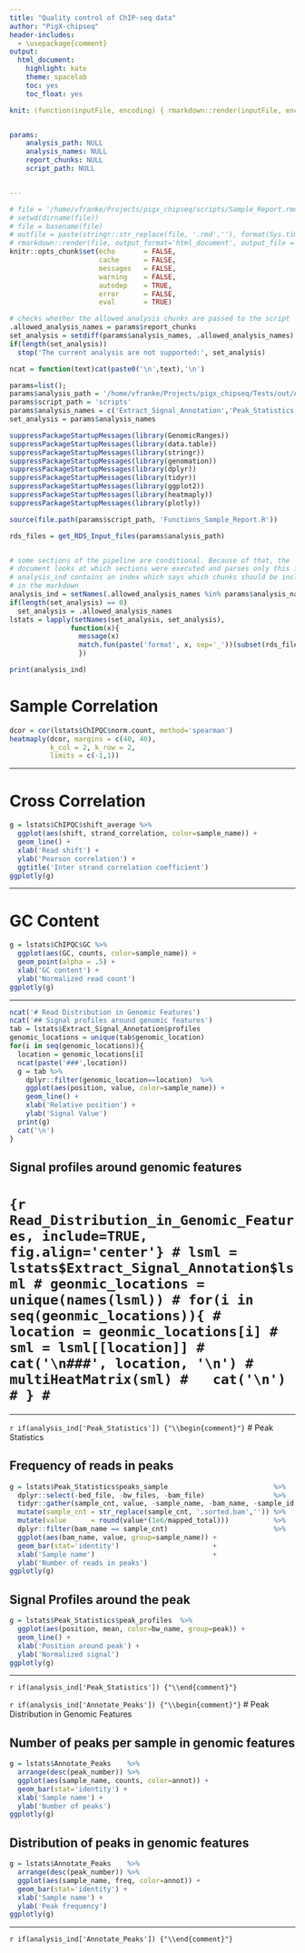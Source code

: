 ```yaml
---
title: "Quality control of ChIP-seq data"
author: "PigX-chipseq"
header-includes:
  - \usepackage{comment}
output:
  html_document:
    highlight: kate
    theme: spacelab
    toc: yes
    toc_float: yes

knit: (function(inputFile, encoding) { rmarkdown::render(inputFile, encoding = encoding, output_file = paste0(substr(inputFile,1,nchar(inputFile)-4),paste0('_',format(Sys.time(), "%y%m%d")),'.html')) })


params:
    analysis_path: NULL
    analysis_names: NULL
    report_chunks: NULL
    script_path: NULL


---
```

```r
# file = '/home/vfranke/Projects/pigx_chipseq/scripts/Sample_Report.rmd'
# setwd(dirname(file))
# file = basename(file)
# outfile = paste(stringr::str_replace(file, '.rmd',''), format(Sys.time(), "%y%m%d"),'html', sep='.')
# rmarkdown::render(file, output_format='html_document', output_file = outfile)
knitr::opts_chunk$set(echo       = FALSE,
                      cache      = FALSE,
                      messages   = FALSE,
                      warning    = FALSE,
                      autodep    = TRUE,
                      error      = FALSE,
                      eval       = TRUE)
```

```r
# checks whether the allowed analysis chunks are passed to the script
.allowed_analysis_names = params$report_chunks
set_analysis = setdiff(params$analysis_names, .allowed_analysis_names)
if(length(set_analysis))
  stop('The current analysis are not supported:', set_analysis)

ncat = function(text)cat(paste0('\n',text),'\n')
```

```r
params=list();
params$analysis_path = '/home/vfranke/Projects/pigx_chipseq/Tests/out/Analysis'
params$script_path = 'scripts'
params$analysis_names = c('Extract_Signal_Annotation','Peak_Statistics','Annotate_Peaks','ChIPQC')
set_analysis = params$analysis_names
```


```r
suppressPackageStartupMessages(library(GenomicRanges))
suppressPackageStartupMessages(library(data.table))
suppressPackageStartupMessages(library(stringr))
suppressPackageStartupMessages(library(genomation))
suppressPackageStartupMessages(library(dplyr))
suppressPackageStartupMessages(library(tidyr))
suppressPackageStartupMessages(library(ggplot2))
suppressPackageStartupMessages(library(heatmaply))
suppressPackageStartupMessages(library(plotly))
```

```r
source(file.path(params$script_path, 'Functions_Sample_Report.R'))
```

```r
rds_files = get_RDS_Input_files(params$analysis_path)


# some sections of the pipeline are conditional. Because of that, the
# document looks at which sections were executed and parses only this input
# analysis_ind contains an index which says which chunks should be included
# in the markdown
analysis_ind = setNames(.allowed_analysis_names %in% params$analysis_names, .allowed_analysis_names)
if(length(set_analysis) == 0)
  set_analysis = .allowed_analysis_names
lstats = lapply(setNames(set_analysis, set_analysis),
               function(x){
                 message(x)
                 match.fun(paste('format', x, sep='_'))(subset(rds_files, type==x))
                 })
```

```r
print(analysis_ind)
```


# Sample Correlation
```r
dcor = cor(lstats$ChIPQC$norm.count, method='spearman')
heatmaply(dcor, margins = c(40, 40),
          k_col = 2, k_row = 2,
          limits = c(-1,1))

```

---

# Cross Correlation
```r
g = lstats$ChIPQC$shift_average %>%
  ggplot(aes(shift, strand_correlation, color=sample_name)) +
  geom_line() +
  xlab('Read shift') +
  ylab('Pearson correlation') +
  ggtitle('Inter strand correlation coefficient')
ggplotly(g)
```

---

# GC Content
```r
g = lstats$ChIPQC$GC %>%
  ggplot(aes(GC, counts, color=sample_name)) +
  geom_point(alpha = .5) +
  xlab('GC content') +
  ylab('Normalized read count')
ggplotly(g)
```

---




```r
ncat('# Read Distribution in Genomic Features')
ncat('## Signal profiles around genomic features')
tab = lstats$Extract_Signal_Annotation$profiles
genomic_locations = unique(tab$genomic_location)
for(i in seq(genomic_locations)){
  location = genomic_locations[i]
  ncat(paste('###',location))
  g = tab %>%
    dplyr::filter(genomic_location==location)  %>%
    ggplot(aes(position, value, color=sample_name)) +
    geom_line() +
    xlab('Relative position') +
    ylab('Signal Value')
  print(g)
  cat('\n')
}
```


## Signal profiles around genomic features {.tabset .tabset-fade .tabset-pills}
# ```{r Read_Distribution_in_Genomic_Features, include=TRUE, fig.align='center'}
# lsml = lstats$Extract_Signal_Annotation$lsml
# geonmic_locations = unique(names(lsml))
# for(i in seq(geonmic_locations)){
#   location = geonmic_locations[i]
#   sml = lsml[[location]]
#   cat('\n###', location, '\n')
#     multiHeatMatrix(sml)
#   cat('\n')
# }
# ```

---



`r if(analysis_ind['Peak_Statistics']) {"\\begin{comment}"}`
# Peak Statistics

## Frequency of reads in peaks
```r
g = lstats$Peak_Statistics$peaks_sample                          %>%
  dplyr::select(-bed_file, -bw_files, -bam_file)                 %>%
  tidyr::gather(sample_cnt, value, -sample_name, -bam_name, -sample_id, -peak_number, -library, -mapped_total)                         %>%
  mutate(sample_cnt = str_replace(sample_cnt, '.sorted.bam','')) %>%
  mutate(value      = round(value*(1e6/mapped_total)))           %>%
  dplyr::filter(bam_name == sample_cnt)                          %>%
  ggplot(aes(bam_name, value, group=sample_name)) +
  geom_bar(stat='identity')                       +
  xlab('Sample name')                             +
  ylab('Number of reads in peaks')
ggplotly(g)
```

## Signal Profiles around the peak {.tabset .tabset-fade .tabset-pills}
```r
g = lstats$Peak_Statistics$peak_profiles  %>%
  ggplot(aes(position, mean, color=bw_name, group=peak)) +
  geom_line() +
  xlab('Position around peak') +
  ylab('Normalized signal')
ggplotly(g)
```

---

`r if(analysis_ind['Peak_Statistics']) {"\\end{comment}"}`




`r if(analysis_ind['Annotate_Peaks']) {"\\begin{comment}"}`
# Peak Distribution in Genomic Features

## Number of peaks per sample in genomic features
```r
g = lstats$Annotate_Peaks    %>%
  arrange(desc(peak_number)) %>%
  ggplot(aes(sample_name, counts, color=annot)) +
  geom_bar(stat='identity') +
  xlab('Sample name') +
  ylab('Number of peaks')
ggplotly(g)
```

## Distribution of peaks in genomic features
```r
g = lstats$Annotate_Peaks    %>%
  arrange(desc(peak_number)) %>%
  ggplot(aes(sample_name, freq, color=annot)) +
  geom_bar(stat='identity') +
  xlab('Sample name') +
  ylab('Peak frequency')
ggplotly(g)
```

---

`r if(analysis_ind['Annotate_Peaks']) {"\\end{comment}"}`


